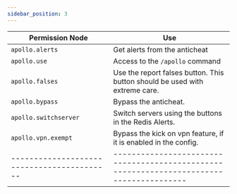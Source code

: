 ```yaml
---
sidebar_position: 3
---
```


| Permission Node                           | Use                                                                                     |
| ------------------------------------------|---------------------------------------------------------------------------------------- |
| `apollo.alerts`                           | Get alerts from the anticheat                                                           |
| `apollo.use`                              | Access to the `/apollo` command                                                         |
| `apollo.falses`                           | Use the report falses button. This button should be used with extreme care.             |
| `apollo.bypass`                           | Bypass the anticheat.                                                                   |
| `apollo.switchserver`                     | Switch servers using the buttons in the Redis Alerts.                                   |
| `apollo.vpn.exempt`                       | Bypass the kick on vpn feature, if it is enabled in the config.                         |
| ------------------------------------------|---------------------------------------------------------------------------------------- |
